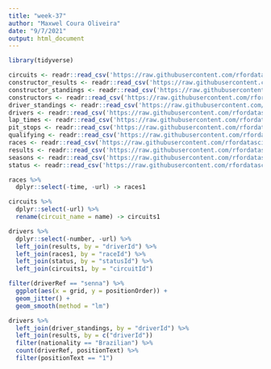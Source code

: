 ```yaml
---
title: "week-37"
author: "Maxwel Coura Oliveira"
date: "9/7/2021"
output: html_document
---
```


```r
library(tidyverse)
```


```r
circuits <- readr::read_csv('https://raw.githubusercontent.com/rfordatascience/tidytuesday/master/data/2021/2021-09-07/circuits.csv')
constructor_results <- readr::read_csv('https://raw.githubusercontent.com/rfordatascience/tidytuesday/master/data/2021/2021-09-07/constructor_results.csv')
constructor_standings <- readr::read_csv('https://raw.githubusercontent.com/rfordatascience/tidytuesday/master/data/2021/2021-09-07/constructor_standings.csv')
constructors <- readr::read_csv('https://raw.githubusercontent.com/rfordatascience/tidytuesday/master/data/2021/2021-09-07/constructors.csv')
driver_standings <- readr::read_csv('https://raw.githubusercontent.com/rfordatascience/tidytuesday/master/data/2021/2021-09-07/driver_standings.csv')
drivers <- readr::read_csv('https://raw.githubusercontent.com/rfordatascience/tidytuesday/master/data/2021/2021-09-07/drivers.csv')
lap_times <- readr::read_csv('https://raw.githubusercontent.com/rfordatascience/tidytuesday/master/data/2021/2021-09-07/lap_times.csv')
pit_stops <- readr::read_csv('https://raw.githubusercontent.com/rfordatascience/tidytuesday/master/data/2021/2021-09-07/pit_stops.csv')
qualifying <- readr::read_csv('https://raw.githubusercontent.com/rfordatascience/tidytuesday/master/data/2021/2021-09-07/qualifying.csv')
races <- readr::read_csv('https://raw.githubusercontent.com/rfordatascience/tidytuesday/master/data/2021/2021-09-07/races.csv')
results <- readr::read_csv('https://raw.githubusercontent.com/rfordatascience/tidytuesday/master/data/2021/2021-09-07/results.csv')
seasons <- readr::read_csv('https://raw.githubusercontent.com/rfordatascience/tidytuesday/master/data/2021/2021-09-07/seasons.csv')
status <- readr::read_csv('https://raw.githubusercontent.com/rfordatascience/tidytuesday/master/data/2021/2021-09-07/status.csv')
```


```r
races %>% 
  dplyr::select(-time, -url) -> races1

circuits %>% 
  dplyr::select(-url) %>% 
  rename(circuit_name = name) -> circuits1
```




```r
drivers %>% 
  dplyr::select(-number, -url) %>% 
  left_join(results, by = "driverId") %>% 
  left_join(races1, by = "raceId") %>% 
  left_join(status, by = "statusId") %>% 
  left_join(circuits1, by = "circuitId")
```


```r
filter(driverRef == "senna") %>% 
  ggplot(aes(x = grid, y = positionOrder)) +
  geom_jitter() +
  geom_smooth(method = "lm")
```


```r
drivers %>% 
  left_join(driver_standings, by = "driverId") %>%
  left_join(results, by = c("driverId"))
  filter(nationality == "Brazilian") %>% 
  count(driverRef, positionText) %>% 
  filter(positionText == "1")
```

